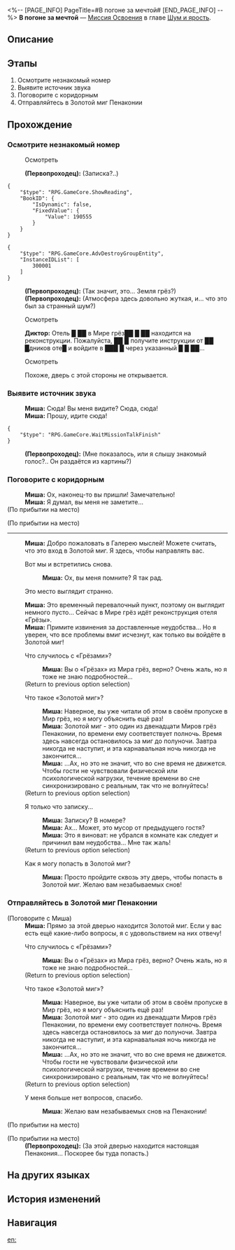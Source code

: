 <%-- [PAGE_INFO]
PageTitle=#В погоне за мечтой#
[END_PAGE_INFO] --%>
{{Дополнить|Диалоги.}}
{{Миссия Инфобокс
|id              = 1030202
|Название        = 
|Изображение     = Миссия В погоне за мечтой.png
|Тип             = Миссия Освоения
|Событие         = 
|Глава           = Шум и ярость
|Условия         = 
|Персонажи       = Диктор; Миша; Первопроходец
|СтартЛокация    = [[Пенакония]] — [[Галерея мыслей]]
|Мир             = Пенакония
|Предыдущая      = 
|Следующая       = 
|Награды         = Опыт Освоения*800; Звёздный нефрит*100; Путеводитель путешественника*8; Очищенный эфир*6; Утраченный кристалл*6; Realitätsprinzip*1 { text = Realitätsprinzip }; Кредиты*80 000
}}
'''В погоне за мечтой''' — [[Миссия Освоения]] в главе [[Шум и ярость]].

==Описание==
{{Описание|<!--официальное описание из Перекрёстка судеб-->}}

==Этапы==
# Осмотрите незнакомый номер
# Выявите источник звука
# Поговорите с коридорным
# Отправляйтесь в Золотой миг Пенаконии

==Прохождение==
{{Дополнить}}

===Осмотрите незнакомый номер===
{{Описание миссии|тип=Миссия Освоения|локация=Галерея мыслей|Под воздействием прелестного голоса ваши мысли становятся туманными и плавными. Клубы пара, наполняющие комнату, переносят вас из реальности в Мир грёз, созданный из зоны воспоминаний, однако представшая перед вами картина - вовсе не прекрасные грёзы: она больше похожа на кошмар. Более того, помещение отдалённо кажется знакомым.<br />Действительно ли это Пенакония? Видимо, придётся во всём разобраться.}}
{{Диалог Начало}}


:{{Диалог|Изучение}} Осмотреть
:'''(Первопроходец):''' (Записка?..)
<pre>{
	"$type": "RPG.GameCore.ShowReading",
	"BookID": {
		"IsDynamic": false,
		"FixedValue": {
			"Value": 190555
		}
	}
}</pre>
<pre>{
	"$type": "RPG.GameCore.AdvDestroyGroupEntity",
	"InstanceIDList": [
		300001
	]
}</pre>
:'''(Первопроходец):''' (Так значит, это... Земля грёз?)
:'''(Первопроходец):''' (Атмосфера здесь довольно жуткая, и... что это был за странный шум?)

:{{Диалог|Изучение}} Осмотреть
:'''Диктор:''' Отель █ ██ в Мире грёз██ █ ██ находится на реконструкции. Пожалуйста, ██ █ получите инструкции от ██ █дников оте█ и войдите в ███ █ через указанный █ █ ██...

:{{Диалог|Изучение}} Осмотреть
:Похоже, дверь с этой стороны не открывается.
{{Диалог Конец}}

===Выявите источник звука===
{{Описание миссии|тип=Миссия Освоения|локация=Галерея мыслей|Под воздействием прелестного голоса ваши мысли становятся туманными и плавными. Клубы пара, наполняющие комнату, переносят вас из реальности в Мир грёз, созданный из зоны воспоминаний, однако представшая перед вами картина - вовсе не прекрасные грёзы: она больше похожа на кошмар. Более того, помещение отдалённо кажется знакомым.<br />Стараясь осмыслить произошедшее, вы слышите в номере панический крик... Возможно, стоит проверить, кто его издаёт.}}
{{Диалог Начало}}

:'''Миша:''' Сюда! Вы меня видите? Сюда, сюда!
:'''Миша:''' Прошу, идите сюда!
<pre>{
	"$type": "RPG.GameCore.WaitMissionTalkFinish"
}</pre>
:'''(Первопроходец):''' (Мне показалось, или я слышу знакомый голос?.. Он раздаётся из картины?)
{{Диалог Конец}}

===Поговорите с коридорным===
{{Описание миссии|тип=Миссия Освоения|локация=Галерея мыслей|Вы касаетесь картины, и непреодолимая сила затягивает вас в нарисованный мир... Нет, это лишь ещё один участок Мира грёз, представляющий собой длинный коридор.<br />Коридорный Миша уже ожидает вас. Кажется, он хочет с вами поговорить.}}
{{Диалог Начало}}
:<!--1-second delay-->
:'''Миша:''' Ох, наконец-то вы пришли! Замечательно!
:'''Миша:''' Я думал, вы меня не заметите...
;(По прибытии на место)

;(По прибытии на место)
----
:'''Миша:''' Добро пожаловать в Галерею мыслей! Можете считать, что это вход в Золотой миг. Я здесь, чтобы направлять вас.
:{{Диалог|Стрелка}} Вот мы и встретились снова.
::'''Миша:''' Ох, вы меня помните? Я так рад.
:{{Диалог|Стрелка}} Это место выглядит странно.
:'''Миша:''' Это временный перевалочный пункт, поэтому он выглядит немного пусто... Сейчас в Мире грёз идёт реконструкция отеля «Грёзы».
:'''Миша:''' Примите извинения за доставленные неудобства... Но я уверен, что все проблемы вмиг исчезнут, как только вы войдёте в Золотой миг!
:{{Диалог|Разговор}} Что случилось с «Грёзами»?
::'''Миша:''' Вы о «Грёзах» из Мира грёз, верно? Очень жаль, но я тоже не знаю подробностей...
:;(Return to previous option selection)
:{{Диалог|Разговор}} Что такое «Золотой миг»?
::'''Миша:''' Наверное, вы уже читали об этом в своём пропуске в Мир грёз, но я могу объяснить ещё раз!
::'''Миша:''' Золотой миг - это один из двенадцати Миров грёз Пенаконии, по времени ему соответствует полночь. Время здесь навсегда остановилось за миг до полуночи. Завтра никогда не наступит, и эта карнавальная ночь никогда не закончится...
::'''Миша:''' ...Ах, но это не значит, что во сне время не движется. Чтобы гости не чувствовали физической или психологической нагрузки, течение времени во сне синхронизировано с реальным, так что не волнуйтесь!
:;(Return to previous option selection)
:{{Диалог|Разговор}} Я только что {{MC|ж=нашла|м=нашёл}} записку...
::'''Миша:''' Записку? В номере?
::'''Миша:''' Ах... Может, это мусор от предыдущего гостя?
::'''Миша:''' Это я виноват: не убрался в комнате как следует и причинил вам неудобства... Мне так жаль!
:;(Return to previous option selection)
:{{Диалог|Стрелка}} Как я могу попасть в Золотой миг?
::'''Миша:''' Просто пройдите сквозь эту дверь, чтобы попасть в Золотой миг. Желаю вам незабываемых снов!
{{Диалог Конец}}

===Отправляйтесь в Золотой миг Пенаконии===
{{Описание миссии|тип=Миссия Освоения|локация=Галерея мыслей|Выслушав объяснение Миши, вы понимаете, что в отеле «Грёзы» ведутся технические работы, а потому, прежде чем попасть в Золотой миг, все гости должны пройти перераспределение. Именно для этого и предназначено помещение, в котором вы находитесь.<br />Чтобы попасть на Пенаконию, вам надо просто коснуться другой картины.}}
{{Диалог Начало}}


;(Поговорите с Миша)
:'''Миша:''' Прямо за этой дверью находится Золотой миг. Если у вас есть ещё какие-либо вопросы, я с удовольствием на них отвечу!
:{{Диалог|Разговор}} Что случилось с «Грёзами»?
::'''Миша:''' Вы о «Грёзах» из Мира грёз, верно? Очень жаль, но я тоже не знаю подробностей...
:;(Return to previous option selection)
:{{Диалог|Разговор}} Что такое «Золотой миг»?
::'''Миша:''' Наверное, вы уже читали об этом в своём пропуске в Мир грёз, но я могу объяснить ещё раз!
::'''Миша:''' Золотой миг - это один из двенадцати Миров грёз Пенаконии, по времени ему соответствует полночь. Время здесь навсегда остановилось за миг до полуночи. Завтра никогда не наступит, и эта карнавальная ночь никогда не закончится...
::'''Миша:''' ...Ах, но это не значит, что во сне время не движется. Чтобы гости не чувствовали физической или психологической нагрузки, течение времени во сне синхронизировано с реальным, так что не волнуйтесь!
:;(Return to previous option selection)
:{{Диалог|Стрелка}} У меня больше нет вопросов, спасибо.
::'''Миша:''' Желаю вам незабываемых снов на Пенаконии!
;(По прибытии на место)

;(По прибытии на место)
:'''(Первопроходец):''' (За этой дверью находится настоящая Пенакония... Поскорее бы туда попасть.)
{{Диалог Конец}}

==На других языках==
{{На других языках
|en   = The Youths Who Chase Dreams
|zhs  = 那些逐梦的年轻人
|zht  = 那些逐夢的年輕人
|ja   = 夢を追う若人たちよ
|ko   = 꿈을 좇는 젊은이들
|es   = Los jóvenes soñadores
|fr   = Jeunes chasseurs de rêves
|ru   = В погоне за мечтой
|th   = หนุ่มสาวนักล่าฝัน
|vi   = Những Người Trẻ Tuổi Tìm Mộng
|de   = Die traumjagende Jugend
|id   = Anak-Anak Muda Pengejar Mimpi Itu
|pt   = Os Jovens Que Perseguem Sonhos
}}

==История изменений==
{{История изменений|3.5}}

==Навигация==
{{Миссия Освоения Навбокс|Глава }}

[[en:]]
